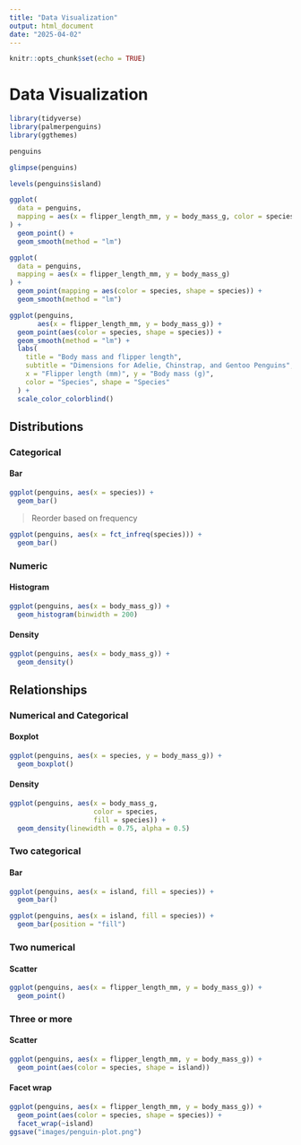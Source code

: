 ```yaml
---
title: "Data Visualization"
output: html_document
date: "2025-04-02"
---
```


```r
knitr::opts_chunk$set(echo = TRUE)
```

# Data Visualization

```r
library(tidyverse)
library(palmerpenguins)
library(ggthemes)
```

```r
penguins
```

```r
glimpse(penguins)
```

```r
levels(penguins$island)
```

```r
ggplot(
  data = penguins,
  mapping = aes(x = flipper_length_mm, y = body_mass_g, color = species)
) +
  geom_point() +
  geom_smooth(method = "lm")
```

```r
ggplot(
  data = penguins,
  mapping = aes(x = flipper_length_mm, y = body_mass_g)
) +
  geom_point(mapping = aes(color = species, shape = species)) +
  geom_smooth(method = "lm")
```

```r
ggplot(penguins, 
       aes(x = flipper_length_mm, y = body_mass_g)) +
  geom_point(aes(color = species, shape = species)) +
  geom_smooth(method = "lm") +
  labs(
    title = "Body mass and flipper length",
    subtitle = "Dimensions for Adelie, Chinstrap, and Gentoo Penguins",
    x = "Flipper length (mm)", y = "Body mass (g)",
    color = "Species", shape = "Species"
  ) +
  scale_color_colorblind()
```

## Distributions

### Categorical

#### Bar

```r
ggplot(penguins, aes(x = species)) +
  geom_bar()
```

> Reorder based on frequency

```r
ggplot(penguins, aes(x = fct_infreq(species))) +
  geom_bar()
```

### Numeric

#### Histogram

```r
ggplot(penguins, aes(x = body_mass_g)) +
  geom_histogram(binwidth = 200)
```

#### Density

```r
ggplot(penguins, aes(x = body_mass_g)) +
  geom_density()
```

## Relationships

### Numerical and Categorical

#### Boxplot

```r
ggplot(penguins, aes(x = species, y = body_mass_g)) +
  geom_boxplot()
```

#### Density

```r
ggplot(penguins, aes(x = body_mass_g, 
                     color = species, 
                     fill = species)) +
  geom_density(linewidth = 0.75, alpha = 0.5)
```

### Two categorical

#### Bar

```r
ggplot(penguins, aes(x = island, fill = species)) +
  geom_bar()
```

```r
ggplot(penguins, aes(x = island, fill = species)) +
  geom_bar(position = "fill")
```

### Two numerical

#### Scatter

```r
ggplot(penguins, aes(x = flipper_length_mm, y = body_mass_g)) +
  geom_point()
```

### Three or more

#### Scatter

```r
ggplot(penguins, aes(x = flipper_length_mm, y = body_mass_g)) +
  geom_point(aes(color = species, shape = island))
```

#### Facet wrap

```r
ggplot(penguins, aes(x = flipper_length_mm, y = body_mass_g)) +
  geom_point(aes(color = species, shape = species)) +
  facet_wrap(~island)
ggsave("images/penguin-plot.png")
```
